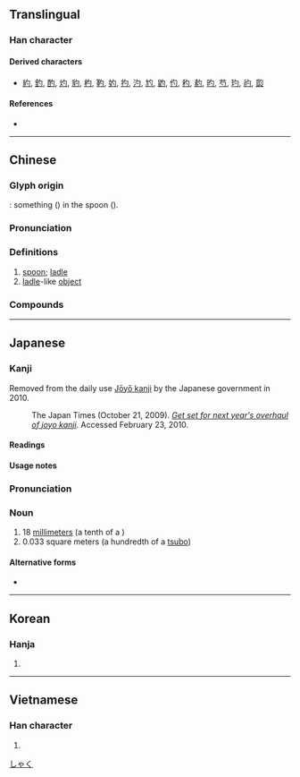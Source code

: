 {{character info/new}}
==Translingual==
{{stroke order}}

===Han character===
{{Han char|rn=20|rad=勹|as=01|sn=3|four=27320|canj=PI,XPI|ids=⿹勹丶,⿹勹一}}

====Derived characters====
* [[約]], [[釣]], [[酌]], [[灼]], [[豹]], [[杓]], [[靮]], [[妁]], [[扚]], [[汋]], [[尥]], [[䶂]], [[仢]], [[䄪]], [[䋤]], [[旳]], [[芍]], [[玓]], [[礿]], [[瓝]]

====References====
* {{Han ref|kx=0150.190|dkj=02495|dj=0339.070|hdz=10254.140|uh=52FA|ud=21242|bh=A463|bd=42083}}

----

==Chinese==
{{zh-forms}}

===Glyph origin===
{{Han etyl}}
{{liushu|p}}: something ({{zh-l|*丶}}) in the spoon ({{zh-l|*勹}}).

===Pronunciation===
{{zh-pron
|m=sháo,er=y
|c=zoek3,soek3
|h=pfs=
|md=
|mn=qz,xm:sio̍k/zz:sia̍k/qz,tw,xm:sia̍h/zz:chiak/qz,xm:sio̍h
|mn_note=sio̍k/sia̍k - literary; sia̍h/chiak/sio̍h - vernacular
|w=5zoq
|mc=y
|oc=y
|cat=n
}}

===Definitions===
{{zh-hanzi}}

# [[spoon]]; [[ladle]]
# [[ladle]]-like [[object]]

===Compounds===
{{zh-der|勺子|公勺|水勺|漏勺|炒勺|掌勺兒的|龍勺|舞勺|腦勺|耳挖勺兒|飯勺|馬勺}}

----

==Japanese==

===Kanji===
{{ja-kanji|grade=n|rs=勹01}}<ref>Removed from the daily use [[w:Jōyō kanji|Jōyō kanji]] by the Japanese government in 2010.

: The Japan Times (October 21, 2009). ''[http://www.kanjiclinic.com/kc99final.htm Get set for next year's overhaul of joyo kanji].'' Accessed February 23, 2010.</ref>

====Readings====
{{ja-readings|goon=[[じゃく]] (jaku)|kanon=[[しゃく]] (shaku)}}

====Usage notes====
<references/>

{{ja-kanjitab|しゃく|yomi=o}}

===Pronunciation===
{{ja-pron|yomi=kanon|しゃく|acc=1|acc_ref=DJR}}

===Noun===
{{ja-noun|しゃく}}

# 18 [[millimeter]]s (a tenth of a {{ja-r|合|ごう}})
# 0.033 square meters (a hundredth of a [[tsubo]])

====Alternative forms====
* {{l|ja|せき|tr=seki}}

[[Category:ja:Units of measure|しゃく]]

----

==Korean==

===Hanja===
{{ko-hanja|hangeul=작|rv=jak|mr=chak}}

# {{defn|lang=ko|sort=勹01}}

----

==Vietnamese==

===Han character===
{{vi-hantu|[[chước]], [[giuộc]], [[thược]], [[duộc]]|rs=勹01}}

# {{defn|lang=vi|sort=勹01}}